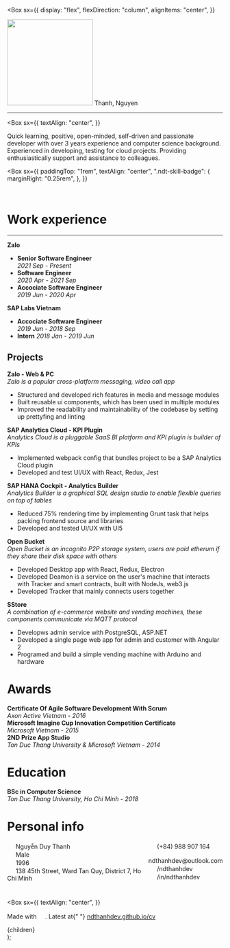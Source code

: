 

<Box
  sx={{
    display: "flex",
    flexDirection: "column",
    alignItems: "center",
  }}
>
  <img src={Avatar} height="200" />
  <Themed.h1>Thanh, Nguyen</Themed.h1>
</Box>

---

<Box
  sx={{
    textAlign: "center",
  }}
>
  Quick learning, positive, open-minded, self-driven and passionate developer
  with over 3 years experience and computer science background. Experienced in
  developing, testing for cloud projects. Providing enthusiastically support and
  assistance to colleagues.
</Box>

<Box
  sx={{
    paddingTop: "1rem",
    textAlign: "center",
    ".ndt-skill-badge": {
      marginRight: "0.25rem",
    },
  }}
>

<SkillBadge logo="typescript" fluent />
<SkillBadge logo="javascript" fluent />

<SkillBadge logo="react" fluent />
<SkillBadge logo="redux" logoColor="#764ABC" fluent />

<SkillBadge logo="sass" fluent />

<br />

<SkillBadge logo="angular" logoColor="#DD0031" />
<SkillBadge logo="electron" />
<SkillBadge logo="nodedotjs" name="node.js" />
<SkillBadge logo="express" logoColor="#000000" name="express" />

<SkillBadge logo="elixir" logoColor="#4B275F" />

<SkillBadge logo="graphql" logoColor="#E10098" />

<SkillBadge logo="mongodb" />
<SkillBadge logo="postgresql" name="postgre" />

<SkillBadge logo="docker" />
<SkillBadge logo="kubernetes" />

</Box>

# Work experience

---

**Zalo**

- **Senior Software Engineer**  
  _2021 Sep - Present_
- **Software Engineer**  
  _2020 Apr - 2021 Sep_
- **Accociate Software Engineer**  
  _2019 Jun - 2020 Apr_

**SAP Labs Vietnam**

- **Accociate Software Engineer**  
  _2019 Jun - 2018 Sep_
- **Intern**
  _2018 Jan - 2019 Jun_

## Projects

**Zalo - Web & PC**  
_Zalo is a popular cross-platform messaging, video call app_

- Structured and developed rich features in media and message modules
- Built reusable ui components, which has been used in multiple modules
- Improved the readability and maintainability of the codebase by setting up prettyfing and linting

**SAP Analytics Cloud - KPI Plugin**  
 _Analytics Cloud is a pluggable SaaS BI platform and KPI plugin is builder of KPIs_

- Implemented webpack config that bundles project to be a SAP Analytics Cloud plugin
- Developed and test UI/UX with React, Redux, Jest

**SAP HANA Cockpit - Analytics Builder**  
_Analytics Builder is a graphical SQL design studio to enable flexible queries on top of tables_

- Reduced 75% rendering time by implementing Grunt task that helps packing frontend source and libraries
- Developed and tested UI/UX with UI5

**Open Bucket**  
_Open Bucket is an incognito P2P storage system, users are paid etherum if they share their disk space with others_

- Developed Desktop app with React, Redux, Electron
- Developed Deamon is a service on the user's machine that interacts with Tracker and smart contracts, built with NodeJs, web3.js
- Developed Tracker that mainly connects users together

**SStore**  
_A combination of e-commerce website and vending machines, these components communicate via MQTT protocol_

- Developws admin service with PostgreSQL, ASP.NET
- Developed a single page web app for admin and customer with Angular 2
- Programed and build a simple vending machine with Arduino and hardware

# Awards

**Certificate Of Agile Software Development With Scrum**  
_Axon Active Vietnam - 2016_  
**Microsoft Imagine Cup Innovation Competition Certificate**  
_Microsoft Vietnam - 2015_  
**2ND Prize App Studio**  
_Ton Duc Thang University & Microsoft Vietnam - 2014_

# Education

**BSc in Computer Science**  
_Ton Duc Thang University, Ho Chi Minh - 2018_

# Personal info

<div style="display: flex">
  <div style="flex-grow: 1; padding-right: 8px;">
    <img src={PermIdentity} width="16px" /> Nguyễn Duy Thanh
    <br />
    <img src={Gender} width="16px" /> Male
    <br />
    <img src={Cake} width="16px" /> 1996
    <br />
    <img src={LocationOn} width="16px" /> 138 45th Street, Ward Tan Quy,
    District 7, Ho Chi Minh
    <br />
  </div>
  <div style="flex-grow: 1">
    <img src={Phone} width="16px" /> (+84) 988 907 164
    <br />
    <img src={Mail} width="16px" /> ndthanhdev@outlook.com
    <br />
    <img src={Github} width="16px" /> /ndthanhdev
    <br />
    <img src={LinkedIn} width="16px" /> /in/ndthanhdev
    <br />
  </div>
</div>

#

<Box
  sx={{
    textAlign: "center",
  }}
>
  Made with <img src={Markdown} width="16px" />. Latest at{" "}
  <a href="https://ndthanhdev.github.io/cv">ndthanhdev.github.io/cv</a>
</Box>

  <div
    style={{
      padding: "0 10%",
    }}
  >
    {children}
  </div>
);
